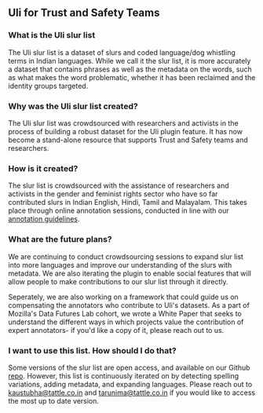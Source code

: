 
<ContentPageShell>

## Uli for Trust and Safety Teams

### What is the Uli slur list
The Uli slur list is a dataset of slurs and coded language/dog whistling terms in Indian languages. While we call it the slur list, it is more accurately a dataset that contains phrases as well as the metadata on the words, such as what makes the word problematic, whether it has been reclaimed and the identity groups targeted. 


### Why was the Uli slur list created?

The Uli slur list was crowdsourced with researchers and activists in the process of building a robust dataset for the Uli plugin feature. It has now become a stand-alone resource that supports Trust and Safety teams and researchers.



### How is it created?

The slur list is crowdsourced with the assistance of researchers and activists in the gender and feminist rights sector who have so far contributed slurs in Indian English, Hindi, Tamil and Malayalam. This takes place through online annotation sessions, conducted in line with our [annotation guidelines](https://docs.google.com/document/d/18H4TlLFB2GXK054oMj1uXVJ2OCFW08Gi/edit).



### What are the future plans?

We are continuing to conduct crowdsourcing sessions to expand slur list into more languages and improve our understanding of the slurs with metadata. We are also iterating the plugin to enable social features that will allow people to make contributions to our slur list through it directly.

Seperately, we are also working on a framework that could guide us on compensating the annotators who contribute to Uli's datasets. As a part of Mozilla's Data Futures Lab cohort, we wrote a White Paper that seeks to understand the different ways in which projects value the contribution of expert annotators- if you'd like a copy of it, please reach out to us.


### I want to use this list. How should I do that?

Some versions of the slur list are open access, and available on our Github [repo](https://github.com/tattle-made/Uli/tree/1760d01660dc5e7c20453edbe580e9315382c691/browser-extension/plugin/scripts). 
However, this list is continuously iterated on by detecting spelling variations, adding metadata, and expanding languages. Please reach out to kaustubha@tattle.co.in and tarunima@tattle.co.in if you would like to access the most up to date version.

</ContentPageShell>
